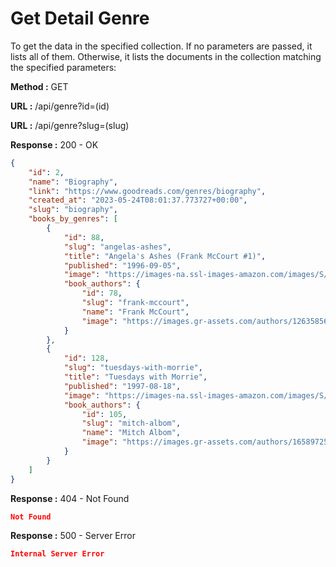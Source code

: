 
# Get Detail Genre

To get the data in the specified collection. If no parameters are passed, it lists all of them.
Otherwise, it lists the documents in the collection matching the specified parameters:

**Method :** <Badge variant="success">GET</Badge>

**URL :** <Badge variant="dark">/api/genre?id=(id)</Badge>

**URL :** <Badge variant="dark">/api/genre?slug=(slug)</Badge>

**Response :** <BadgeOutline variant="success">200 - OK</BadgeOutline>

```json
{
	"id": 2,
	"name": "Biography",
	"link": "https://www.goodreads.com/genres/biography",
	"created_at": "2023-05-24T08:01:37.773727+00:00",
	"slug": "biography",
	"books_by_genres": [
		{
			"id": 88,
			"slug": "angelas-ashes",
			"title": "Angela's Ashes (Frank McCourt #1)",
			"published": "1996-09-05",
			"image": "https://images-na.ssl-images-amazon.com/images/S/compressed.photo.goodreads.com/books/1348317139i/252577.jpg",
			"book_authors": {
				"id": 78,
				"slug": "frank-mccourt",
				"name": "Frank McCourt",
				"image": "https://images.gr-assets.com/authors/1263585664p5/3347.jpg"
			}
		},
		{
			"id": 128,
			"slug": "tuesdays-with-morrie",
			"title": "Tuesdays with Morrie",
			"published": "1997-08-18",
			"image": "https://images-na.ssl-images-amazon.com/images/S/compressed.photo.goodreads.com/books/1423763749i/6900.jpg",
			"book_authors": {
				"id": 105,
				"slug": "mitch-albom",
				"name": "Mitch Albom",
				"image": "https://images.gr-assets.com/authors/1658972518p5/2331.jpg"
			}
		}
	]
}
```

**Response :** <BadgeOutline variant="warning">404 - Not Found</BadgeOutline>

```json
Not Found
```

**Response :** <BadgeOutline variant="danger">500 - Server Error</BadgeOutline>

```json
Internal Server Error
```
